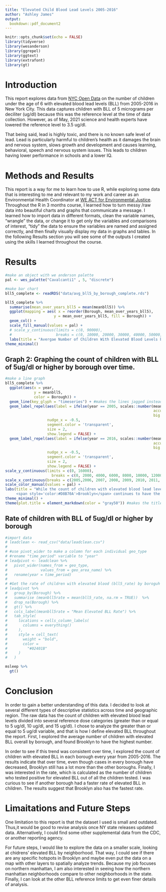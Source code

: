 ```yaml
---
title: "Elevated Child Blood Lead Levels 2005-2016"
author: "Ashley James"
output:
  bookdown::pdf_document2
---
```


```r
knitr::opts_chunk$set(echo = FALSE)
library(tidyverse)
library(wesanderson)
library(ggrepel)
library(ggtext)
library(extrafont)
library(gt)
```
# Introduction 
This report explores data from [NYC Open Data](https://opendata.cityofnewyork.us/) on the number of children under the age of 6 with elevated blood lead levels (BLL) from 2005-2016 in New York City. This data captures children with BLL of 5 micrograms per deciliter (ug/dl) because this was the reference level at the time of data collection. However, as of May, 2021 science and health experts have lowered the reference level to 3.5 ug/dl.

That being said, lead is highly toxic, and there is no known safe level of lead. Lead is particularly harmful to children's health as it damages the brain and nervous system, slows growth and development and causes learning, behavioral, speech and nervous system issues. This leads to children having lower performance in schools and a lower IQ. 

# Methods and Results 

This report is a way for me to learn how to use R, while exploring some data that is interesting to me and relevant to my work and career as an Environmental Health Coordinator at [WE ACT for Environmental Justice](https://www.weact.org/). Throughout the R in 3 months course, I learned how to turn messy /raw data into beautiful charts and graphs that communicate a message. I learned how to import data in different formats, clean the variable names, "wrangle" the data, or change it to get only the variables and comparisons of interest, "tidy" the data to ensure the variables are named and assigned correctly, and then finally visually display my data in graphs and tables. In the following Results section you will see some of the outputs I created using the skills I learned throughout the course. 

# Results 


```r
#make an object with we anderson palette 
pal <- wes_palette("Cavalcanti1" , 5, "discrete")

#make bar chart 
bll5_complete <- readRDS("data/avg_bll5_by_borough_complete.rds")

bll5_complete %>% 
  summarise(mean_over_years_bll5 = mean(meanbll5)) %>% 
  ggplot(mapping = aes( x = reorder(Borough, mean_over_years_bll5),
                      y = mean_over_years_bll5, fill = Borough)) + 
  geom_col() + 
  scale_fill_manual(values = pal) + 
  # scale_y_continuous(limits = c(0, 90000),
  #                    breaks = c(0, 10000, 20000, 30000, 40000, 50000, 60000, 70000, 80000)) +
  labs(title = "Avergae Number of Children With Elevated Blood Levels by Borough", y = "Average children with elevated lead", x = "Borough") +
theme_minimal() 

```

## Graph 2: Graphing the count of children with BLL of 5ug/dl or higher by borough over time.

```r
#make a line graph
bll5_complete %>% 
  ggplot(aes(x = year,
             y = meanbll5,
             color = Borough)) + 
  geom_line(key_glyph = "timeseries") + #makes the lines jagged instead of smooth 
  geom_label_repel(aes(label = ifelse(year == 2005, scales::number(meanbll5, 
                                                                   accuracy = 1, 
                                                                   big.mark = ","), "")), 
                   nudge_x = -0.5, 
                   segment.color = 'transparent', 
                   size = 2, 
                   show.legend = FALSE) +
  geom_label_repel(aes(label = ifelse(year == 2016, scales::number(meanbll5, 
                                                                   accuracy = 1, 
                                                                   big.mark = ","), "")), 
                   nudge_x = -0.5, 
                   segment.color = 'transparent', 
                   size = 2, 
                   show.legend = FALSE) +
scale_y_continuous(limits = c(0, 16000),
                     breaks = c(0, 2000, 4000, 6000, 8000, 10000, 12000, 14000, 16000)) +
scale_x_continuous(breaks = c(2005,2006, 2007, 2008, 2009, 2010, 2011, 2012, 2013, 2014, 2015, 2016 )) +
scale_color_manual(values = pal) + 
labs(title = "While the count of children with elevated blood lead levels has<br>decreased in every borough from 2005 to 2016,
     <span style='color:#D8B70A'>Brooklyn</span> continues to have the highest numbers", y = "Children with Elevated Bllod Lead Levels", x = "Year") +
theme_minimal() +
theme(plot.title = element_markdown(color = "gray50")) #makes the title gray
```

## Rate of children with BLL of 5ug/dl or higher by borough

```r
#import data 
# leadclean <- read_csv("data/leadclean.csv")
# 
# #use pivot_wider to make a colomn for each individual geo_type
# #rename "time_period" variable to "year" 
# leadpivot <- leadclean %>% 
#   pivot_wider(names_from = geo_type,
#               values_from = geo_area_name) %>% 
#   rename(year = time_period)
# 
# #Get the rate of children with elevated blood (bll5_rate) by boroguh 
# leadpivot %>% 
#   group_by(Borough) %>% 
#   summarise (meanbll5rate = mean(bll5_rate, na.rm = TRUE))  %>% 
#   drop_na(Borough) %>% 
#   gt() %>% 
#   cols_label(meanbll5rate = "Mean Elevated BLL Rate") %>% 
#   tab_style(
#     locations = cells_column_labels(
#       columns = everything()
#     ), 
#     style = cell_text(
#       weight = "bold",
#       color = 
#         "#02401B"
#     )
#   )

msleep %>% 
  gt()
```

# Conclusion 
In order to gain a better understanding of this data. I decided to look at several different types of descriptive statistics across time and geographic region. The raw data has the count of children with elevated blood lead levels divided into several reference dose categories (greater than or equal to 5 ug/dl, 10 ug/dl, and 15 ug/dl). I chose to analyze the greater than or equal to 5 ug/dl variable, and that is how I define elevated BLL throughout the report. First, I explored the average number of children with elevated BLL overall by borough, and found Brooklyn to have the highest number. 

In order to see if this trend was consistent over time, I explored the count of children with elevated BLL in each borough every year from 2005-2016. The results indicate that over time, even though cases in every borough have decreased, Brooklyn still has a lot more than the other boroughs. Finally, I was interested in the rate, which is calculated as the number of children who tested positive for elevated BLL out of all the children tested. I was curious to see if another borough had a faster rate of elevated BLL in children. The results suggest that Brooklyn also has the fastest rate. 

# Limaitations and Future Steps 
One limitation to this report is that the dataset I used is small and outdated. Thus,it would be good to revise analysis once NY state releases updated data. Alternatively, I could find some other supplemental data from the CDC, or another reporting agency. 

For future steps, I would like to explore the data on a smaller scale, looking at chidrens’ elevated BLL by neighborhood. That way, I could see if there are any specific hotspots in Brooklyn and maybe even put the data on a map with other layers to spatially analyze trends. Because my job focuses on northern manhattan, I am also interested in seeing how the northern manhattan neighborhoods compare to other neighborhoods in the state. Finally, I can look at the other BLL reference limits to get even finer details of analysis. 



